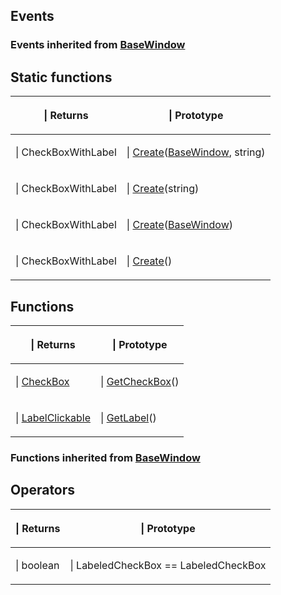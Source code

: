==Events==

{{Lua/Events_Prefix}}

===Events inherited from [[Lua/Client/BaseWindow|BaseWindow]]===

{{Lua/Client/BaseWindow/Events}}

{{Lua/Events_Suffix}}

==Static functions==

{{Lua/Table_Prefix}}
{| {{Lua/Table_Header}}
!{{Lua/Column_Style/Returns_List}} | Returns
!{{Lua/Column_Style/Prototype_List}} | Prototype
|-
|{{Lua/Cell_Style/Returns_List}} | CheckBoxWithLabel
|{{Lua/Cell_Style/Prototype_List}} | [[Lua/Client/LabeledCheckBox/Static Functions/Create|Create]]([[Lua/Client/BaseWindow|BaseWindow]], string)
|-
|{{Lua/Cell_Style/Returns_List}} | CheckBoxWithLabel
|{{Lua/Cell_Style/Prototype_List}} | [[Lua/Client/LabeledCheckBox/Static Functions/Create|Create]](string)
|-
|{{Lua/Cell_Style/Returns_List}} | CheckBoxWithLabel
|{{Lua/Cell_Style/Prototype_List}} | [[Lua/Client/LabeledCheckBox/Static Functions/Create|Create]]([[Lua/Client/BaseWindow|BaseWindow]])
|-
|{{Lua/Cell_Style/Returns_List}} | CheckBoxWithLabel
|{{Lua/Cell_Style/Prototype_List}} | [[Lua/Client/LabeledCheckBox/Static Functions/Create|Create]]()
|} {{Lua/Table_Suffix}}

==Functions==

{{Lua/Table_Prefix}}
{| {{Lua/Table_Header}}
!{{Lua/Column_Style/Returns_List}} | Returns
!{{Lua/Column_Style/Prototype_List}} | Prototype
|-
|{{Lua/Cell_Style/Returns_List}} | [[Lua/Client/CheckBox|CheckBox]]
|{{Lua/Cell_Style/Prototype_List}} | [[Lua/Client/LabeledCheckBox/Functions/GetCheckBox|GetCheckBox]]()
|-
|{{Lua/Cell_Style/Returns_List}} | [[Lua/Client/LabelClickable|LabelClickable]]
|{{Lua/Cell_Style/Prototype_List}} | [[Lua/Client/LabeledCheckBox/Functions/GetLabel|GetLabel]]()
|} {{Lua/Table_Suffix}}

===Functions inherited from [[Lua/Client/BaseWindow|BaseWindow]]===

{{Lua/Client/BaseWindow/Functions}}

==Operators==

{{Lua/Table_Prefix}}
{| {{Lua/Table_Header}}
!{{Lua/Column_Style/Returns_List}} | Returns
!{{Lua/Column_Style/Prototype_List}} | Prototype
|-
|{{Lua/Cell_Style/Returns_List}} | boolean
|{{Lua/Cell_Style/Prototype_List}} | LabeledCheckBox == LabeledCheckBox
|} {{Lua/Table_Suffix}}